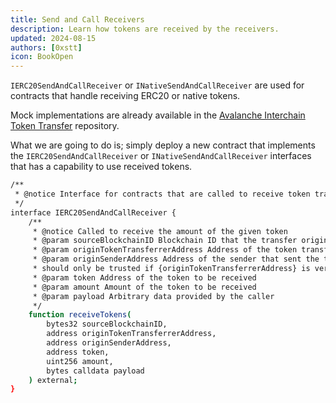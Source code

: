 ```yaml
---
title: Send and Call Receivers
description: Learn how tokens are received by the receivers.
updated: 2024-08-15
authors: [0xstt]
icon: BookOpen
---
```


`IERC20SendAndCallReceiver` or `INativeSendAndCallReceiver` are used for contracts that handle receiving ERC20 or native tokens.

Mock implementations are already available in the [Avalanche Interchain Token Transfer](https://github.com/ava-labs/avalanche-interchain-token-transfer) repository.

What we are going to do is; simply deploy a new contract that implements the `IERC20SendAndCallReceiver` or `INativeSendAndCallReceiver` interfaces that has a capability to use received tokens.

```bash
/**
 * @notice Interface for contracts that are called to receive token transfers.
 */
interface IERC20SendAndCallReceiver {
    /**
     * @notice Called to receive the amount of the given token
     * @param sourceBlockchainID Blockchain ID that the transfer originated from
     * @param originTokenTransferrerAddress Address of the token transferrer that initiated the Teleporter message
     * @param originSenderAddress Address of the sender that sent the transfer. This value
     * should only be trusted if {originTokenTransferrerAddress} is verified and known.
     * @param token Address of the token to be received
     * @param amount Amount of the token to be received
     * @param payload Arbitrary data provided by the caller
     */
    function receiveTokens(
        bytes32 sourceBlockchainID,
        address originTokenTransferrerAddress,
        address originSenderAddress,
        address token,
        uint256 amount,
        bytes calldata payload
    ) external;
}
```